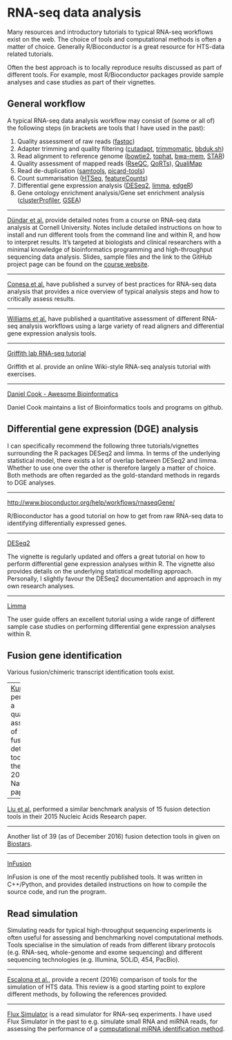 # RNA-seq data analysis

Many resources and introductory tutorials to typical RNA-seq workflows exist on the web. The choice of tools and computational methods is often a matter of choice. Generally R/Bioconductor is a great resource for HTS-data related tutorials.

Often the best approach is to locally reproduce results discussed as part of different tools. For example, most R/Bioconductor packages provide sample analyses and case studies as part of their vignettes.   

## General workflow

A typical RNA-seq data analysis workflow may consist of (some or all of) the following steps (in brackets are tools that I have used in the past):

1. Quality assessment of raw reads ([fastqc](http://www.bioinformatics.babraham.ac.uk/projects/fastqc/))
2. Adapter trimming and quality filtering ([cutadapt](http://cutadapt.readthedocs.io/en/stable/guide.html), [trimmomatic](http://www.usadellab.org/cms/?page=trimmomatic), [bbduk.sh](https://sourceforge.net/projects/bbmap/))
3. Read alignment to reference genome ([bowtie2](http://bowtie-bio.sourceforge.net/bowtie2/index.shtml), [tophat](https://ccb.jhu.edu/software/tophat/index.shtml), [bwa-mem](http://bio-bwa.sourceforge.net/), [STAR](https://github.com/alexdobin/STAR))
4. Quality assessment of mapped reads ([RseQC](http://rseqc.sourceforge.net/), [QoRTs](https://github.com/hartleys/QoRTs)),
[QualiMap](http://qualimap.bioinfo.cipf.es/)
5. Read de-duplication ([samtools](http://www.htslib.org/), [picard-tools](https://broadinstitute.github.io/picard/))
6. Count summarisation ([HTSeq](http://www-huber.embl.de/users/anders/HTSeq/), [featureCounts](http://bioinf.wehi.edu.au/featureCounts/))
7. Differential gene expression analysis ([DESeq2](https://bioconductor.org/packages/release/bioc/html/DESeq2.html), [limma](https://bioconductor.org/packages/release/bioc/html/limma.html), [edgeR](http://bioconductor.org/packages/release/bioc/html/edgeR.html))
8. Gene ontology enrichment analysis/Gene set enrichment analysis ([clusterProfiler](https://bioconductor.org/packages/release/bioc/html/clusterProfiler.html), [GSEA](http://software.broadinstitute.org/gsea/index.jsp))

---

[Dündar et al.](http://chagall.med.cornell.edu/RNASEQcourse/Intro2RNAseq.pdf) provide detailed notes from a course on RNA-seq data analysis at Cornell University. Notes include detailed instructions on how to install and run different tools from the command line and within R, and how to interpret results. It's targeted at biologists and clinical researchers with a minimal knowledge of bioinformatics programming and high-throughput sequencing data analysis. Slides, sample files and the link to the GitHub project page can be found on the [course website](http://chagall.med.cornell.edu/RNASEQcourse/).    

---

[Conesa et al.](https://genomebiology.biomedcentral.com/articles/10.1186/s13059-016-0881-8) have published a survey of best practices for RNA-seq data analysis that provides a nice overview of typical analysis steps and how to critically assess results.

---

[Williams et al.](http://bmcbioinformatics.biomedcentral.com/articles/10.1186/s12859-016-1457-z) have published a quantitative assessment of different RNA-seq analysis workflows using a large variety of read aligners and differential gene expression analysis tools.

---

[Griffith lab RNA-seq tutorial](https://github.com/griffithlab/rnaseq_tutorial/wiki)

Griffith et al. provide an online Wiki-style RNA-seq analysis tutorial with exercises.

---

[Daniel Cook - Awesome Bioinformatics](https://github.com/danielecook/Awesome-Bioinformatics)

Daniel Cook maintains a list of Bioinformatics tools and programs on github.


## Differential gene expression (DGE) analysis

I can specifically recommend the following three tutorials/vignettes surrounding the R packages DESeq2 and limma. In terms of the underlying statistical model, there exists a lot of overlap between DESeq2 and limma. Whether to use one over the other is therefore largely a matter of choice. Both methods are often regarded as the gold-standard methods in regards to DGE analyses.

---

[http://www.bioconductor.org/help/workflows/rnaseqGene/](http://www.bioconductor.org/help/workflows/rnaseqGene/)

R/Bioconductor has a good tutorial on how to get from raw RNA-seq data to identifying differentially expressed genes.


---

[DESeq2](https://www.bioconductor.org/packages/release/bioc/html/DESeq2.html)

The vignette is regularly updated and offers a great tutorial on how to perform differential gene expression analyses within R. The vignette also provides details on the underlying statistical modelling approach. Personally, I slightly favour the DESeq2 documentation and approach in my own research analyses.

---

[Limma](https://www.bioconductor.org/packages/release/bioc/html/limma.html)

The user guide offers an excellent tutorial using a wide range of different sample case studies on performing differential gene expression analyses within R.


## Fusion gene identification

Various fusion/chimeric transcript identification tools exist.

---
[Kumar et al.](http://www.nature.com/articles/srep21597) performed a quantitative assessment of 12 fusion detection tools in their recent 2016 Nature paper.

---

[Liu et al.](http://nar.oxfordjournals.org/content/44/5/e47) performed a similar benchmark analysis of 15 fusion detection tools in their 2015 Nucleic Acids Research paper.

---

Another list of 39 (as of December 2016) fusion detection tools in given on [Biostars](https://www.biostars.org/p/45986/).  

---

[InFusion](https://bitbucket.org/kokonech/infusion/overview)

InFusion is one of the most recently published tools. It was written in C++/Python, and provides detailed instructions on how to compile the source code, and run the program.


## Read simulation

Simulating reads for typical high-throughput sequencing experiments is often useful for assessing and benchmarking novel computational methods. Tools specialise in the simulation of reads from different library protocols (e.g. RNA-seq, whole-genome and exome sequencing) and different sequencing technologies (e.g. Illumina, SOLiD, 454, PacBio).

---

[Escalona et al.,](http://www.nature.com/nrg/journal/v17/n8/pdf/nrg.2016.57.pdf) provide a recent (2016) comparison of tools for the simulation of HTS data. This review is a good starting point to explore different methods, by following the references provided.

---

[Flux Simulator](http://sammeth.net/confluence/display/SIM/Home) is a read simulator for RNA-seq experiments. I have used Flux Simulator in the past to e.g. simulate small RNA and miRNA reads, for assessing the performance of a [computational miRNA identification method](http://bmcbioinformatics.biomedcentral.com/articles/10.1186/s12859-015-0798-3).
